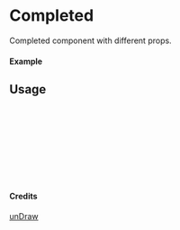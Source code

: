 
<Meta of={Completed} title="unDraw/Completed" />

# Completed

Completed component with different props.

#### Example

<Canvas of={Completed.Primary} />

## Usage

```ts
import { Completed } from "yadl-ui";

const Example = () => {
  return (
      <Completed />
  );
};

export default Example;
```

#### Credits
[unDraw](https://undraw.co/illustrations)
